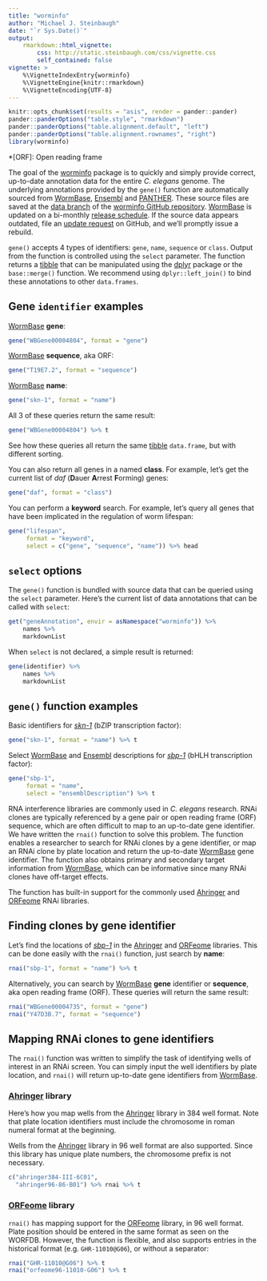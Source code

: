 ```yaml
---
title: "worminfo"
author: "Michael J. Steinbaugh"
date: "`r Sys.Date()`"
output:
    rmarkdown::html_vignette:
        css: http://static.steinbaugh.com/css/vignette.css
        self_contained: false
vignette: >
    %\VignetteIndexEntry{worminfo}
    %\VignetteEngine{knitr::rmarkdown}
    %\VignetteEncoding{UTF-8}
---
```


```r
knitr::opts_chunk$set(results = "asis", render = pander::pander)
pander::panderOptions("table.style", "rmarkdown")
pander::panderOptions("table.alignment.default", "left")
pander::panderOptions("table.alignment.rownames", "right")
library(worminfo)
```

[dplyr]: https://cran.r-project.org/package=dplyr
[ensembl]: http://www.ensembl.org/Caenorhabditis_elegans
[panther]: http://www.pantherdb.org
[tibble]: https://cran.r-project.org/package=tibble
[worminfo]: https://github.com/steinbaugh/worminfo
[wormbase]: http://www.wormbase.org

[*daf-2*]: http://www.wormbase.org/species/c_elegans/gene/WBGene00000898
[*daf-16*]: http://www.wormbase.org/species/c_elegans/gene/WBGene00000912
[*sbp-1*]: http://www.wormbase.org/species/c_elegans/gene/WBGene00004735
[*skn-1*]: http://www.wormbase.org/species/c_elegans/gene/WBGene00004804

*[ORF]: Open reading frame

The goal of the [worminfo][] package is to quickly and simply provide correct,
up-to-date annotation data for the entire *C. elegans* genome. The underlying
annotations provided by the `gene()` function are automatically sourced from
[WormBase][], [Ensembl][] and [PANTHER][]. These source files are saved at the
[data branch](https://github.com/steinbaugh/worminfo/tree/data) of the [worminfo
GitHub repository][worminfo]. [WormBase][] is updated on a bi-monthly [release
schedule](http://www.wormbase.org/about/release_schedule). If the source data
appears outdated, file an [update
request](https://github.com/steinbaugh/worminfo/issues) on GitHub, and we'll
promptly issue a rebuild.

`gene()` accepts 4 types of identifiers: `gene`, `name`, `sequence` or `class`.
Output from the function is controlled using the `select` parameter. The
function returns a [tibble][] that can be manipulated using the [dplyr][]
package or the `base::merge()` function. We recommend using
`dplyr::left_join()` to bind these annotations to other `data.frames`.


## Gene `identifier` examples

[WormBase][] **gene**:

```r
gene("WBGene00004804", format = "gene")
```


[WormBase][] **sequence**, aka ORF:

```r
gene("T19E7.2", format = "sequence")
```


[WormBase][] **name**:

```r
gene("skn-1", format = "name")
```


All 3 of these queries return the same result:

```r
gene("WBGene00004804") %>% t
```


See how these queries all return the same [tibble][] `data.frame`, but with
different sorting.

You can also return all genes in a named **class**. For example, let's get the
current list of *daf* (**D**auer **A**rrest **F**orming) genes:

```r
gene("daf", format = "class")
```


You can perform a **keyword** search. For example, let's query all genes that
have been implicated in the regulation of worm lifespan:

```r
gene("lifespan",
     format = "keyword",
     select = c("gene", "sequence", "name")) %>% head
```


## `select` options

The `gene()` function is bundled with source data that can be queried using the
`select` parameter. Here's the current list of data annotations that can be
called with `select`:

```r
get("geneAnnotation", envir = asNamespace("worminfo")) %>%
    names %>%
    markdownList
```


When `select` is not declared, a simple result is returned:

```r
gene(identifier) %>%
    names %>%
    markdownList
```


## `gene()` function examples

Basic identifiers for [*skn-1*][] (bZIP transcription factor):

```r
gene("skn-1", format = "name") %>% t
```

Select [WormBase][] and [Ensembl][] descriptions for [*sbp-1*][] (bHLH
transcription factor):

```r
gene("sbp-1",
     format = "name",
     select = "ensemblDescription") %>% t
```






[ahringer]: http://www.us.lifesciences.sourcebioscience.com/clone-products/non-mammalian/c-elegans/c-elegans-rnai-library/
[orfeome]: http://worfdb.dfci.harvard.edu
[orfeome dharmacon]: http://dharmacon.gelifesciences.com/non-mammalian-cdna-and-orf/c.-elegans-rnai/
[orfeome sbs]: http://www.us.lifesciences.sourcebioscience.com/clone-products/non-mammalian/c-elegans/c-elegans-orfeome-version-11/
[wormbase]: http://www.wormbase.org

[*daf-16*]: http://www.wormbase.org/species/c_elegans/gene/WBGene00000912
[*sbp-1*]: http://www.wormbase.org/species/c_elegans/gene/WBGene00004735

RNA interference libraries are commonly used in *C. elegans* research. RNAi
clones are typically referenced by a gene pair or open reading frame (ORF)
sequence, which are often difficult to map to an up-to-date gene identifier. We
have written the `rnai()` function to solve this problem. The function enables a
researcher to search for RNAi clones by a gene identifier, or map an RNAi clone
by plate location and return the up-to-date [WormBase][] gene identifier. The
function also obtains primary and secondary target information from
[WormBase][], which can be informative since many RNAi clones have off-target
effects.

The function has built-in support for the commonly used [Ahringer][ahringer] and
[ORFeome][] RNAi libraries.


## Finding clones by gene identifier

Let's find the locations of [*sbp-1*][] in the [Ahringer][] and [ORFeome][]
libraries. This can be done easily with the `rnai()` function, just search by
**name**:

```r
rnai("sbp-1", format = "name") %>% t
```

Alternatively, you can search by [WormBase][] **gene** identifier or
**sequence**, aka open reading frame (ORF). These queries will return the same
result:

```r
rnai("WBGene00004735", format = "gene")
rnai("Y47D3B.7", format = "sequence")
```


## Mapping RNAi clones to gene identifiers

The `rnai()` function was written to simplify the task of identifying wells of
interest in an RNAi screen. You can simply input the well identifiers by plate
location, and `rnai()` will return up-to-date gene identifiers from [WormBase][].

### [Ahringer][] library

Here's how you map wells from the [Ahringer][] library in 384 well format. Note
that plate location identifiers must include the chromosome in roman numeral
format at the beginning.

Wells from the [Ahringer][] library in 96 well format are also supported. Since
this library has unique plate numbers, the chromosome prefix is not necessary.

```r
c("ahringer384-III-6C01",
  "ahringer96-86-B01") %>% rnai %>% t
```

### [ORFeome][] library

`rnai()` has mapping support for the [ORFeome][] library, in 96 well format.
Plate position should be entered in the same format as seen on the WORFDB.
However, the function is flexible, and also supports entries in the historical
format (e.g. `GHR-11010@G06`), or without a separator:

```r
rnai("GHR-11010@G06") %>% t
rnai("orfeome96-11010-G06") %>% t
```
